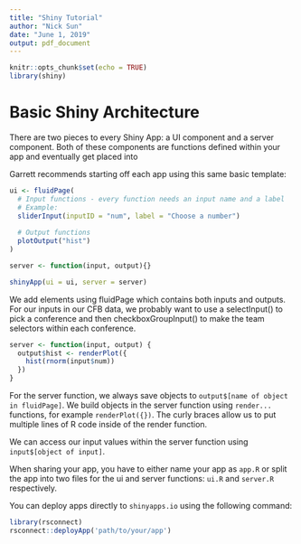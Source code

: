 ---
title: "Shiny Tutorial"
author: "Nick Sun"
date: "June 1, 2019"
output: pdf_document
---

```{r setup, include=FALSE}
knitr::opts_chunk$set(echo = TRUE)
library(shiny)
```

# Basic Shiny Architecture

There are two pieces to every Shiny App: a UI component and a server component.
Both of these components are functions defined within your app and eventually get placed into 

Garrett recommends starting off each app using this same basic template:

```{r cars}
ui <- fluidPage(
  # Input functions - every function needs an input name and a label
  # Example:
  sliderInput(inputID = "num", label = "Choose a number")
  
  # Output functions
  plotOutput("hist")
)

server <- function(input, output){}

shinyApp(ui = ui, server = server)
```
We add elements using fluidPage which contains both inputs and outputs.
For our inputs in our CFB data, we probably want to use a selectInput() to pick a conference and then checkboxGroupInput() to make the team selectors within each conference.

```{r server}
server <- function(input, output) {
  output$hist <- renderPlot({
    hist(rnorm(input$num))
  })
}

```

For the server function, we always save objects to `output$[name of object in fluidPage]`.
We build objects in the server function using `render...` functions, for example `renderPlot({})`.
The curly braces allow us to put multiple lines of R code inside of the render function.

We can access our input values within the server function using `input$[object of input]`.

When sharing your app, you have to either name your app as `app.R` or split the app into two files for the ui and server functions: `ui.R` and `server.R` respectively.

You can deploy apps directly to `shinyapps.io` using the following command:

```{r}
library(rsconnect)
rsconnect::deployApp('path/to/your/app')
```
